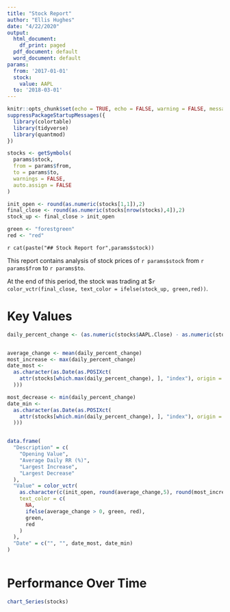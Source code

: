```yaml
---
title: "Stock Report"
author: "Ellis Hughes"
date: "4/22/2020"
output:
  html_document:
    df_print: paged
  pdf_document: default
  word_document: default
params:
  from: '2017-01-01'
  stock:
    value: AAPL
  to: '2018-03-01'
---
```


```r
knitr::opts_chunk$set(echo = TRUE, echo = FALSE, warning = FALSE, message = FALSE)
suppressPackageStartupMessages({
  library(colortable)
  library(tidyverse)
  library(quantmod)
})

stocks <- getSymbols(
  params$stock,
  from = params$from,
  to = params$to,
  warnings = FALSE,
  auto.assign = FALSE
)

init_open <- round(as.numeric(stocks[1,1]),2)
final_close <- round(as.numeric(stocks[nrow(stocks),4]),2)
stock_up <- final_close > init_open

green <- "forestgreen"
red <- "red"

```


`r cat(paste("## Stock Report for",params$stock))`

This report contains analysis of stock prices of `r params$stock` from `r params$from` to `r params$to`. 

At the end of this period, the stock was trading at $`r color_vctr(final_close, text_color = ifelse(stock_up, green,red))`.

# Key Values

```r

daily_percent_change <- (as.numeric(stocks$AAPL.Close) - as.numeric(stocks$AAPL.Open)) / as.numeric(stocks$AAPL.Open) * 100


average_change <- mean(daily_percent_change)
most_increase <- max(daily_percent_change)
date_most <-
  as.character(as.Date(as.POSIXct(
    attr(stocks[which.max(daily_percent_change), ], "index"), origin = "1970-01-01", tz = "UTC"
  )))

most_decrease <- min(daily_percent_change)
date_min <-
  as.character(as.Date(as.POSIXct(
    attr(stocks[which.min(daily_percent_change), ], "index"), origin = "1970-01-01", tz = "UTC"
  )))


data.frame(
  "Description" = c(
    "Opening Value",
    "Average Daily RR (%)",
    "Largest Increase",
    "Largest Decrease"
  ),
  "Value" = color_vctr(
    as.character(c(init_open, round(average_change,5), round(most_increase,3), round(most_decrease,3))),
    text_color = c(
      NA,
      ifelse(average_change > 0, green, red),
      green,
      red
    )
  ),
  "Date" = c("", "", date_most, date_min)
)



```

# Performance Over Time

```r

chart_Series(stocks)

```




